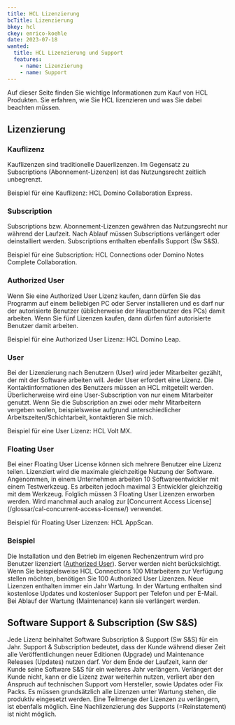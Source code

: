 ```yaml
---
title: HCL Lizenzierung
bcTitle: Lizenzierung
bkey: hcl
ckey: enrico-koehle
date: 2023-07-18
wanted:
  title: HCL Lizenzierung und Support
  features:
    - name: Lizenzierung
    - name: Support
---
```




<Intro>


Auf dieser Seite finden Sie wichtige Informationen zum Kauf von HCL Produkten. Sie erfahren, wie Sie HCL lizenzieren und was Sie dabei beachten müssen.


</Intro>

<TOC />

## Lizenzierung

### Kauflizenz

Kauflizenzen sind traditionelle Dauerlizenzen. Im Gegensatz zu Subscriptions (Abonnement-Lizenzen) ist das Nutzungsrecht zeitlich unbegrenzt.

Beispiel für eine Kauflizenz: HCL Domino Collaboration Express.

### Subscription

Subscriptions bzw. Abonnement-Lizenzen gewähren das Nutzungsrecht nur während der Laufzeit. Nach Ablauf müssen Subscriptions verlängert oder deinstalliert werden. Subscriptions enthalten ebenfalls Support (Sw S&S).

Beispiel für eine Subscription: HCL Connections oder Domino Notes Complete Collaboration.

### Authorized User

Wenn Sie eine Authorized User Lizenz kaufen, dann dürfen Sie das Programm auf einem beliebigen PC oder Server installieren und es darf nur der autorisierte Benutzer (üblicherweise der Hauptbenutzer des PCs) damit arbeiten. Wenn Sie fünf Lizenzen kaufen, dann dürfen fünf autorisierte Benutzer damit arbeiten.

Beispiel für eine Authorized User Lizenz: HCL Domino Leap.

### User

Bei der Lizenzierung nach Benutzern (User) wird jeder Mitarbeiter gezählt, der mit der Software arbeiten will. Jeder User erfordert eine Lizenz. Die Kontaktinformationen des Benutzers müssen an HCL mitgeteilt werden. Überlicherweise wird eine User-Subscription von nur einem Mitarbeiter genutzt. Wenn Sie die Subscription an zwei oder mehr Mitarbeitern vergeben wollen, beispielsweise aufgrund unterschiedlicher Arbeitszeiten/Schichtarbeit, kontaktieren Sie mich.


Beispiel für eine User Lizenz: HCL Volt MX.


### Floating User

Bei einer Floating User License können sich mehrere Benutzer eine Lizenz teilen. Lizenziert wird die maximale gleichzeitige Nutzung der Software. Angenommen, in einem Unternehmen arbeiten 10 Softwareentwickler mit einem Testwerkzeug. Es arbeiten jedoch maximal 3 Entwickler gleichzeitig mit dem Werkzeug. Folglich müssen 3 Floating User Lizenzen erworben werden. Wird manchmal auch analog zur [Concurrent Access License] (/glossar/cal-concurrent-access-license/) verwendet.

Beispiel für Floating User Lizenzen: HCL AppScan.

### Beispiel

Die Installation und den Betrieb im eigenen Rechenzentrum wird pro Benutzer lizenziert ([Authorized User](#authorized-user)). Server werden nicht berücksichtigt. Wenn Sie beispielsweise HCL Connections 100 Mitarbeitern zur Verfügung stellen möchten, benötigen Sie 100 Authorized User Lizenzen. Neue Lizenzen enthalten immer ein Jahr Wartung. In der Wartung enthalten sind kostenlose Updates und kostenloser Support per Telefon und per E-Mail. Bei Ablauf der Wartung (Maintenance) kann sie verlängert werden.

## Software Support & Subscription (Sw S&S)

Jede Lizenz beinhaltet Software Subscription & Support (Sw S&S) für ein Jahr. Support & Subscription bedeutet, dass der Kunde während dieser Zeit alle Veröffentlichungen neuer Editionen (Upgrade) und Maintenance Releases (Updates) nutzen darf. Vor dem Ende der Laufzeit, kann der Kunde seine Software S&S für ein weiteres Jahr verlängern. Verlängert der Kunde nicht, kann er die Lizenz zwar weiterhin nutzen, verliert aber den Anspruch auf technischen Support vom Hersteller, sowie Updates oder Fix Packs. Es müssen grundsätzlich alle Lizenzen unter Wartung stehen, die produktiv eingesetzt werden. Eine Teilmenge der Lizenzen zu verlängern, ist ebenfalls möglich. Eine Nachlizenzierung des Supports (=Reinstatement) ist nicht möglich.
